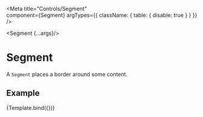 
<Meta
  title="Controls/Segment"  
  component={Segment}
  argTypes={{
    className: { table: { disable: true } }
  }}
/>

  <Segment {...args}/>

# Segment

A `Segment` places a border around some content.

<ArgsTable of={Segment}/>

## Example

<Canvas>
  <Story
    name="Properties"
    args={{ children: "Some content." }}>
    {Template.bind({})}
  </Story>
</Canvas>
